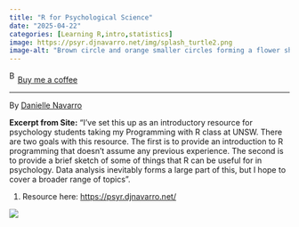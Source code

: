 ```yaml
---
title: "R for Psychological Science"
date: "2025-04-22"
categories: [Learning R,intro,statistics]
image: https://psyr.djnavarro.net/img/splash_turtle2.png
image-alt: "Brown circle and orange smaller circles forming a flower shape walking into a series of overlapping black outlined geometric shapes, including hexagons and pentagons, arranged in a tunnel-like formation on a transparent background"
---
```


<link href="https://fonts.googleapis.com/css?family=Cookie" rel="stylesheet"><a class="bmc-button" target="_blank" href="https://www.buymeacoffee.com/JoscelinRocha">![Buy me a coffee](https://cdn.buymeacoffee.com/buttons/bmc-new-btn-logo.svg){alt="Buy me a coffee" width="15" height="21"}Buy me a coffee</a>

------------------------------------------------------------------------

By [Danielle Navarro](https://psyr.djnavarro.net/)

**Excerpt from Site:** "I've set this up as an introductory resource for psychology students taking my Programming with R class at UNSW. There are two goals with this resource. The first is to provide an introduction to R programming that doesn't assume any previous experience. The second is to provide a brief sketch of some of things that R can be useful for in psychology. Data analysis inevitably forms a large part of this, but I hope to cover a broader range of topics".

1.  Resource here: <https://psyr.djnavarro.net/>

![](https://psyr.djnavarro.net/img/splash_turtle2.png)
